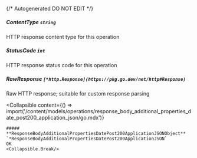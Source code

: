 {/* Autogenerated DO NOT EDIT  */}

##### **ContentType** `string`
HTTP response content type for this operation

##### **StatusCode** `int`
HTTP response status code for this operation

##### **RawResponse** `[*http.Response](https://pkg.go.dev/net/http#Response)`
Raw HTTP response; suitable for custom response parsing

<Collapsible
    content={() => import('/content/models/operations/response_body_additional_properties_date_post200_application_json/go.mdx')}
>
    ##### **ResponseBodyAdditionalPropertiesDatePost200ApplicationJSONObject** `*ResponseBodyAdditionalPropertiesDatePost200ApplicationJSON`
    OK
    <Collapsible.Break/>
</Collapsible>

